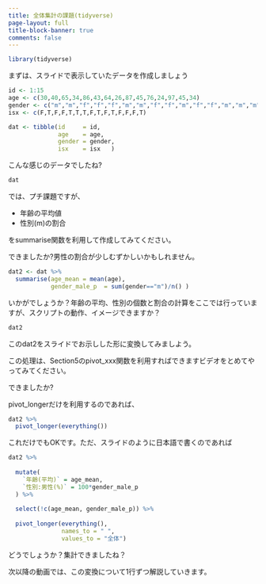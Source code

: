 ```yaml
---
title: 全体集計の課題(tidyverse)
page-layout: full
title-block-banner: true
comments: false
---
```



```r
library(tidyverse)
```


まずは、スライドで表示していたデータを作成しましょう

```r
id <- 1:15
age <- c(30,40,65,34,86,43,64,26,87,45,76,24,97,45,34)
gender <- c("m","m","f","f","f","m","m","f","f","m","f","f","m","m","m")
isx <- c(F,T,F,F,T,T,T,F,T,F,T,F,F,F,T)

dat <- tibble(id     = id, 
              age    = age, 
              gender = gender, 
              isx    = isx   )
```

こんな感じのデータでしたね?

```r
dat
```

では、プチ課題ですが、

* 年齢の平均値
* 性別(m)の割合

をsummarise関数を利用して作成してみてください。

できましたか?男性の割合が少しむずかしいかもしれません。

```r
dat2 <- dat %>% 
  summarise(age_mean = mean(age),
            gender_male_p  = sum(gender=="m")/n() )
```

いかがでしょうか？年齢の平均、性別の個数と割合の計算をここでは行っていますが、スクリプトの動作、イメージできますか？

```r
dat2
```

このdat2をスライドでお示しした形に変換してみましよう。

この処理は、Section5のpivot_xxx関数を利用すればできますビデオをとめてやってみてください。

できましたか?

pivot_longerだけを利用するのであれば、

```r
dat2 %>% 
  pivot_longer(everything())
```

これだけでもOKです。ただ、スライドのように日本語で書くのであれば

```r
dat2 %>% 
  
  mutate(
    `年齢(平均)` = age_mean,
    `性別:男性(%)` = 100*gender_male_p
  ) %>%
  
  select(!c(age_mean, gender_male_p)) %>% 
  
  pivot_longer(everything(),
               names_to = " ",
               values_to = "全体")
```

どうでしょうか？集計できましたね？

次以降の動画では、この変換について1行ずつ解説していきます。


